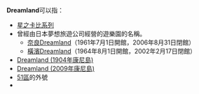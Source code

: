 '''Dreamland'''可以指：
*[[星之卡比系列|星之卡比系列]]
*曾經由日本夢想旅遊公司經營的遊樂園的名稱。
**[[奈良Dreamland|奈良Dreamland]]（1961年7月1日開館，2006年8月31日閉館）
**[[橫濱Dreamland|橫濱Dreamland]]（1964年8月1日開館，2002年2月17日閉館）
*[[Dreamland_(1904年康尼島)|Dreamland (1904年康尼島)]]
*[[Dreamland_(2009年康尼島)|Dreamland (2009年康尼島)]]
*[[51區|51區]]的外號
*{{link-en|Dreamland (2019年電影)|Dreamland (2019 film)}}
{{Disambig}}